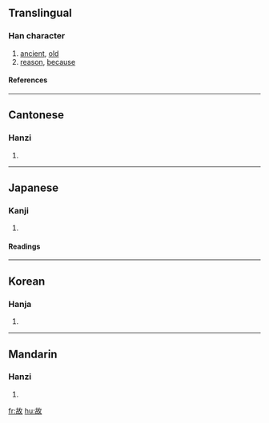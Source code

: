==Translingual==
===Han character===
{{Han char|rn=66|rad=攴|as=05|sn=9|four=4864<sub>0</sub>|canj=十口人大 (JROK)}}
# [[ancient]], [[old]]
# [[reason]], [[because]]
====References====
{{Han ref|kx=0469.250|dkj=13161|dj=0820.050|hdz=21453.050|uh=6545|ud=25925|bh=AC47|bd=44103}}

----
==Cantonese==
===Hanzi===
{{yue-hanzi|jyut=|y=gu3}}
# {{defn|Cantonese}}

----
==Japanese==
===Kanji===
{{ja-kanji|grade=|rs=攴05}}
# {{defn|Japanese}} 
====Readings====
{{ja-readings|on=[[こ]] (ko)|kun=[[ゆえ]] (yue), [[こと]] (koto), [[ことさらに]] (kotosarani)}}

----
==Korean==
===Hanja===
{{ko-hanja|hangeul=고|eumhun=|rv=go|mr=ko|y=ko}}
# {{defn|Korean}}

----
==Mandarin==
===Hanzi===
{{cmn-hanzi|pin=[[gǔ]] (gu3), [[gù]] (gu4)|wg=ku<sup>3</sup>, ku<sup>4</sup>}}
# {{defn|Mandarin}}

[[fr:故]]
[[hu:故]]